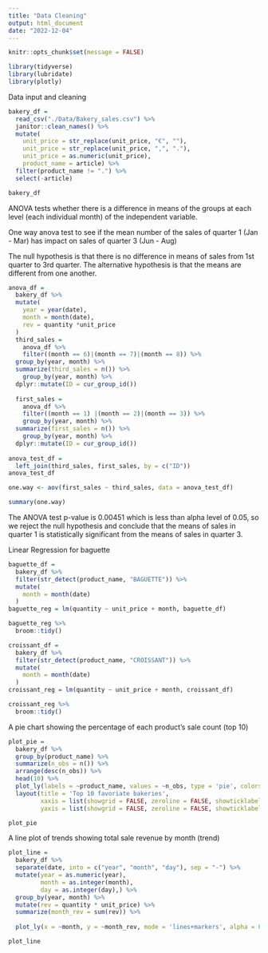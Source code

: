 ```yaml
---
title: "Data Cleaning"
output: html_document
date: "2022-12-04"
---
```


```r
knitr::opts_chunk$set(message = FALSE)

library(tidyverse)
library(lubridate)
library(plotly)
```

Data input and cleaning 
```r
bakery_df =
  read_csv("./Data/Bakery_sales.csv") %>% 
  janitor::clean_names() %>% 
  mutate(
    unit_price = str_replace(unit_price, "€", ""),
    unit_price = str_replace(unit_price, ",", "."),
    unit_price = as.numeric(unit_price),
    product_name = article) %>% 
  filter(product_name != ".") %>% 
  select(-article)

bakery_df
```
ANOVA tests whether there is a difference in means of the groups at each level (each individual month) of the independent variable.

One way anova test to see if the mean number of the sales of quarter 1 (Jan - Mar) has impact on sales of quarter 3 (Jun - Aug)  

The null hypothesis is that there is no difference in means of sales from 1st quarter to 3rd quarter. The alternative hypothesis is that the means are different from one another.

```r
anova_df =
  bakery_df %>% 
  mutate(
    year = year(date),
    month = month(date),
    rev = quantity *unit_price 
  ) 
  third_sales = 
    anova_df %>% 
    filter((month == 6)|(month == 7)|(month == 8)) %>% 
  group_by(year, month) %>% 
  summarize(third_sales = n()) %>% 
    group_by(year, month) %>% 
  dplyr::mutate(ID = cur_group_id())
  
  first_sales = 
    anova_df %>% 
    filter((month == 1) |(month == 2)|(month == 3)) %>% 
    group_by(year, month) %>% 
  summarize(first_sales = n()) %>% 
    group_by(year, month) %>% 
  dplyr::mutate(ID = cur_group_id())
  
anova_test_df = 
  left_join(third_sales, first_sales, by = c("ID"))
anova_test_df

one.way <- aov(first_sales ~ third_sales, data = anova_test_df)

summary(one.way)
```
The ANOVA test p-value is 0.00451 which is less than alpha level of 0.05, so we reject the null hypothesis and conclude that the means of sales in quarter 1 is statistically significant from the means of sales in quarter 3.


Linear Regression for baguette 
```r
baguette_df = 
  bakery_df %>% 
  filter(str_detect(product_name, "BAGUETTE")) %>% 
  mutate(
    month = month(date)
  )
baguette_reg = lm(quantity ~ unit_price + month, baguette_df)

baguette_reg %>% 
  broom::tidy()
```

```r
croissant_df = 
  bakery_df %>% 
  filter(str_detect(product_name, "CROISSANT")) %>% 
  mutate(
    month = month(date)
  )
croissant_reg = lm(quantity ~ unit_price + month, croissant_df)

croissant_reg %>% 
  broom::tidy()

```

A pie chart showing the percentage of each product’s sale count (top 10)
```r
plot_pie =
  bakery_df %>% 
  group_by(product_name) %>% 
  summarize(n_obs = n()) %>% 
  arrange(desc(n_obs)) %>% 
  head(10) %>% 
  plot_ly(labels = ~product_name, values = ~n_obs, type = 'pie', colors = "viridis") %>% 
  layout(title = 'Top 10 favoriate bakeries',
         xaxis = list(showgrid = FALSE, zeroline = FALSE, showticklabels = FALSE),
         yaxis = list(showgrid = FALSE, zeroline = FALSE, showticklabels = FALSE))

plot_pie
```


A line plot of trends showing total sale revenue by month (trend)
```r
plot_line =
  bakery_df %>% 
  separate(date, into = c("year", "month", "day"), sep = "-") %>% 
  mutate(year = as.numeric(year),
         month = as.integer(month),
         day = as.integer(day),) %>% 
  group_by(year, month) %>% 
  mutate(rev = quantity * unit_price) %>% 
  summarize(month_rev = sum(rev)) %>% 
  
  plot_ly(x = ~month, y = ~month_rev, mode = 'lines+markers', alpha = 0.5)

plot_line 
```






